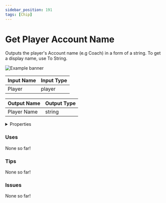 ```yaml
---
sidebar_position: 191
tags: [Chip]
---
```


# Get Player Account Name

Outputs the player's Account name (e.g Coach) in a form of a string. To get a display name, use To String.



![Example banner](./assets/6141ff64-412b-452f-beb0-f338eb6abfb5.svg)

| Input Name | Input Type |
|-----------|-----------|
| Player | player |

| Output Name | Output Type |
|-----------|-----------|
| Player Name | string |


<details>
  <summary>Properties</summary>
  <div>
    <div>
    <table>
      <thead>
        <tr>
          <th>Is beta required?</th>
          <th>❌</th>
        </tr>
        <tr>
          <th>Is this chip a trolling risk?</th>
          <th>❌</th>
        </tr>
        <tr>
          <th>Chip UUID</th>
          <th>6141ff64-412b-452f-beb0-f338eb6abfb5</th>
        </tr>
      </thead>
    </table>
    </div>
  </div>
</details>

### Uses

None so far!

### Tips

None so far!

### Issues

None so far!